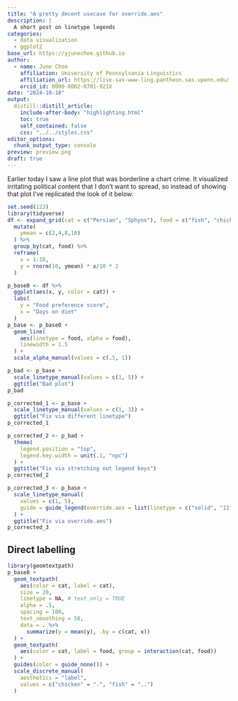 ```yaml
---
title: "A pretty decent usecase for override.aes"
description: |
  A short post on linetype legends
categories:
  - data visualization
  - ggplot2
base_url: https://yjunechoe.github.io
author:
  - name: June Choe
    affiliation: University of Pennsylvania Linguistics
    affiliation_url: https://live-sas-www-ling.pantheon.sas.upenn.edu/
    orcid_id: 0000-0002-0701-921X
date: "2024-10-18"
output:
  distill::distill_article:
    include-after-body: "highlighting.html"
    toc: true
    self_contained: false
    css: "../../styles.css"
editor_options: 
  chunk_output_type: console
preview: preview.png
draft: true
---
```


Earlier today I saw a line plot that was borderline a chart crime. It visualized irritating political content that I don't want to spread, so instead of showing that plot I've replicated the look of it below:

```r
set.seed(123)
library(tidyverse)
df <- expand_grid(cat = c("Persian", "Sphynx"), food = c("fish", "chicken")) %>% 
  mutate(
    ymean = c(2,4,8,10)
  ) %>% 
  group_by(cat, food) %>% 
  reframe(
    x = 1:10,
    y = rnorm(10, ymean) * x/10 * 2
  )

p_base0 <- df %>% 
  ggplot(aes(x, y, color = cat)) +
  labs(
    y = "Food preference score",
    x = "Days on diet"
  )
p_base <- p_base0 +
  geom_line(
    aes(linetype = food, alpha = food),
    linewidth = 1.5
  ) +
  scale_alpha_manual(values = c(.5, 1))

p_bad <- p_base +
  scale_linetype_manual(values = c(1, 5)) +
  ggtitle("Bad plot")
p_bad
```



```r
p_corrected_1 <- p_base +
  scale_linetype_manual(values = c(1, 3)) +
  ggtitle("Fix via different linetype")
p_corrected_1
```

```r
p_corrected_2 <- p_bad +
  theme(
    legend.position = "top",
    legend.key.width = unit(.1, "npc")
  ) +
  ggtitle("Fix via stretching out legend keys")
p_corrected_2
```

```r
p_corrected_3 <- p_base +
  scale_linetype_manual(
    values = c(1, 5),
    guide = guide_legend(override.aes = list(linetype = c("solid", "11")))
  ) +
  ggtitle("Fix via override.aes")
p_corrected_3
```


## Direct labelling

```r
library(geomtextpath)
p_base0 +
  geom_textpath(
    aes(color = cat, label = cat),
    size = 20,
    linetype = NA, # text_only = TRUE
    alpha = .5,
    spacing = 100,
    text_smoothing = 50,
    data = . %>%
      summarize(y = mean(y), .by = c(cat, x))
  ) +
  geom_textpath(
    aes(color = cat, label = food, group = interaction(cat, food))
  ) +
  guides(color = guide_none()) +
  scale_discrete_manual(
    aesthetics = "label",
    values = c("chicken" = ".", "fish" = "..")
  )
```

